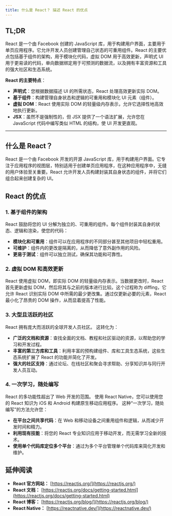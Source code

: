 ```yaml
---
title: 什么是 React？ 描述 React 的优点
---
```


## TL;DR

React 是一个由 Facebook 创建的 JavaScript 库，用于构建用户界面，主要用于单页应用程序。它允许开发人员创建管理自己状态的可重用组件。React 的主要优点包括基于组件的架构，用于模块化代码，虚拟 DOM 用于高效更新，声明式 UI 用于更易读的代码，单向数据绑定用于可预测的数据流，以及拥有丰富资源和工具的强大社区和生态系统。

**React 的主要特点**：

* **声明式**：您根据数据描述 UI 的所需状态，React 处理高效更新实际 DOM。
* **基于组件**：构建管理自身状态和逻辑的可重用和模块化 UI 元素（组件）。
* **虚拟 DOM**：React 使用实际 DOM 的轻量级内存表示，允许它选择性地高效地执行更新。
* **JSX**：虽然不是强制性的，但 JSX 提供了一个语法扩展，允许您在 JavaScript 代码中编写类似 HTML 的结构，使 UI 开发更直观。

***

## 什么是 React？

React 是一个由 Facebook 开发的开源 JavaScript 库，用于构建用户界面。它专注于应用程序的视图层，特别适用于创建单页应用程序，在这种应用程序中，无缝的用户体验至关重要。React 允许开发人员构建封装其自身状态的组件，并将它们组合起来创建复杂的 UI。

## React 的优点

### 1. 基于组件的架构

React 鼓励将您的 UI 分解为独立的、可重用的组件。每个组件封装其自身的状态、逻辑和渲染，使您的代码：

* **模块化和可重用**：组件可以在应用程序的不同部分甚至其他项目中轻松重用。
* **可维护**：组件内的更改是隔离的，从而降低了意外副作用的风险。
* **更易于测试**：组件可以独立测试，确保其功能和可靠性。

### 2. 虚拟 DOM 和高效更新

React 使用虚拟 DOM，即实际 DOM 的轻量级内存表示。当数据更改时，React 首先更新虚拟 DOM，然后将其与之前的版本进行比较。这个过程称为 diffing，它允许 React 识别实际 DOM 中所需的最少更改集。通过仅更新必要的元素，React 最小化了昂贵的 DOM 操作，从而显着提高了性能。

### 3. 大型且活跃的社区

React 拥有庞大而活跃的全球开发人员社区。 这转化为：

* **广泛的文档和资源**：查找全面的文档、教程和社区驱动的资源，以帮助您的学习和开发过程。
* **丰富的第三方库和工具**：利用丰富的预构建组件、库和工具生态系统，这些生态系统扩展了 React 的功能并简化了开发。
* **强大的社区支持**：通过论坛、在线社区和聚会寻求帮助、分享知识并与同行开发人员互动。

### 4. 一次学习，随处编写

React 的多功能性超出了 Web 开发的范围。 使用 React Native，您可以使用您的 React 知识为 iOS 和 Android 构建原生移动应用程序。 这种“一次学习，随处编写”的方法允许您：

* **在平台之间共享代码**：在 Web 和移动设备之间重用组件和逻辑，从而减少开发时间和精力。
* **利用现有技能**：将您的 React 专业知识应用于移动开发，而无需学习全新的技术。
* **使用单个代码库定位多个平台**：通过为多个平台管理单个代码库来简化开发和维护。

## 延伸阅读

* **React 官方网站：** [https://reactjs.org/](https://reactjs.org/)
* **React 文档：** [https://reactjs.org/docs/getting-started.html](https://reactjs.org/docs/getting-started.html)
* **React 博客：** [https://reactjs.org/blog/](https://reactjs.org/blog/)
* **React Native：** [https://reactnative.dev/](https://reactnative.dev/)
